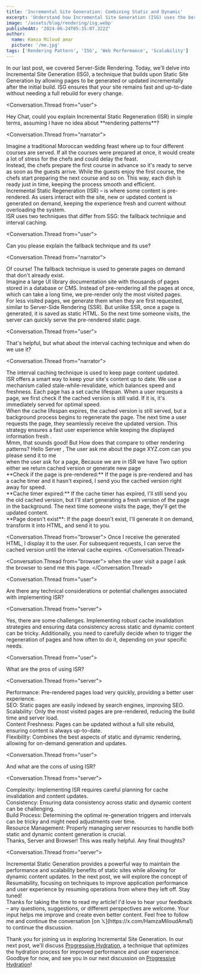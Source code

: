 ```yaml
---
title: 'Incremental Site Generation: Combining Static and Dynamic'
excerpt: 'Understand how Incremental Site Generation (ISG) uses the best of both worlds: fast static sites and dynamic updates for maximal web performance.'
image: '/assets/blog/rendering/isg.webp'
publishedAt: '2024-06-24T05:35:07.322Z'
author:
  name: Hamza Miloud amar
  picture: '/me.jpg'
tags: ['Rendering Pattern', 'ISG', 'Web Performance', 'Scalability']
---
```


In our last post, we covered Server-Side Rendering. Today, we'll delve into Incremental Site Generation (ISG), a technique that builds upon Static Site Generation by allowing pages to be generated or updated incrementally after the initial build. ISG ensures that your site remains fast and up-to-date without needing a full rebuild for every change.

<Conversation>

<Conversation.Thread from="user">
  <div>
    Hey Chat, could you explain Incremental Static Regeneration (ISR)
    in simple terms, assuming I have no idea about **rendering
    patterns**?
  </div>
</Conversation.Thread>

<Conversation.Thread from="narrator">
  <div>
    Imagine a traditional Moroccan wedding feast where up to four
    different courses are served. If all the courses were prepared at
    once, it would create a lot of stress for the chefs and could
    delay the feast.
  </div>
  <div>
    Instead, the chefs prepare the first course in advance so it's
    ready to serve as soon as the guests arrive. While the guests
    enjoy the first course, the chefs start preparing the next course
    and so on. This way, each dish is ready just in time, keeping the
    process smooth and efficient.
  </div>
  <div>
    Incremental Static Regeneration (ISR) – is where some content is
    pre-rendered. As users interact with the site, new or updated
    content is generated on demand, keeping the experience fresh and
    current without overloading the system.
  </div>
  <div>
    ISR uses two techniques that differ from SSG: the fallback
    technique and interval caching.
  </div>
</Conversation.Thread>

<Conversation.Thread from="user">
  <div>
    Can you please explain the fallback technique and its use?
  </div>
</Conversation.Thread>

<Conversation.Thread from="narrator">
  <div>
    Of course! The fallback technique is used to generate pages on
    demand that don't already exist.
  </div>
  <div>
    Imagine a large UI library documentation site with thousands of
    pages stored in a database or CMS. Instead of pre-rendering all
    the pages at once, which can take a long time, we pre-render only
    the most visited pages.
  </div>
  <div>
    For less visited pages, we generate them when they are first
    requested, similar to Server-Side Rendering (SSR). But unlike SSR,
    once a page is generated, it is saved as static HTML. So the next
    time someone visits, the server can quickly serve the pre-rendered
    static page.
  </div>
</Conversation.Thread>

<Conversation.Thread from="user">
  <div>
    That's helpful, but what about the interval caching technique and
    when do we use it?
  </div>
</Conversation.Thread>

<Conversation.Thread from="narrator">
  <div>
    The interval caching technique is used to keep page content
    updated.
  </div>
  <div>
    ISR offers a smart way to keep your site's content up to date. We
    use a mechanism called stale-while-revalidate, which balances
    speed and freshness. Each page has a set cache lifespan. When a
    user requests a page, we first check if the cached version is
    still valid. If it is, it's immediately served for optimal speed.
  </div>
  <div>
    When the cache lifespan expires, the cached version is still
    served, but a background process begins to regenerate the page.
    The next time a user requests the page, they seamlessly receive
    the updated version. This strategy ensures a fast user experience
    while keeping the displayed information fresh .
  </div>
</Conversation.Thread>
<Conversation.Thread from="user">
  Mmm, that sounds good! But How does that compare to other rendering
  patterns?
</Conversation.Thread>
<Conversation.Thread from="browser">
  Hello Server , The user ask me about the page XYZ.com can you please
  send it to me
</Conversation.Thread>
<Conversation.Thread from="server">
  <div>
    when the user ask for a page,  Because we are in ISR we have Two option either
    we return cached version or generate new page
  </div>

  <div>
    **Check if the page is pre-rendered:** If the page is pre-rendered
    and has a cache timer and it hasn't expired, I send you the cached
    version right away for speed.
  </div>
  <div>
    **Cache timer expired:** If the cache timer has expired, I'll
    still send you the old cached version, but I'll start generating a
    fresh version of the page in the background. The next time someone
    visits the page, they'll get the updated content.
  </div>
  <div>
    **Page doesn't exist**: If the page doesn't exist, I'll generate
    it on demand, transform it into HTML, and send it to you.
  </div>
</Conversation.Thread>

<Conversation.Thread from="browser">
  Once I receive the generated HTML, I display it to the user. For
  subsequent requests, I can serve the cached version until the
  interval cache expires.
</Conversation.Thread>

<Conversation.Thread from="browser">
  when the user visit a page I ask the browser to send me this page.
</Conversation.Thread>

<Conversation.Thread from="user">
  <div>
    Are there any technical considerations or potential challenges
    associated with implementing ISR?
  </div>
</Conversation.Thread>

<Conversation.Thread from="server">
  <div>
    Yes, there are some challenges. Implementing robust cache
    invalidation strategies and ensuring data consistency across
    static and dynamic content can be tricky. Additionally, you need
    to carefully decide when to trigger the regeneration of pages and
    how often to do it, depending on your specific needs.
  </div>
</Conversation.Thread>

<Conversation.Thread from="user">
  <div>What are the pros of using ISR?</div>
</Conversation.Thread>

<Conversation.Thread from="server">
  <div>
    Performance: Pre-rendered pages load very quickly, providing a
    better user experience.
  </div>
  <div>
    SEO: Static pages are easily indexed by search engines, improving
    SEO.
  </div>
  <div>
    Scalability: Only the most visited pages are pre-rendered,
    reducing the build time and server load.
  </div>
  <div>
    Content Freshness: Pages can be updated without a full site
    rebuild, ensuring content is always up-to-date.
  </div>
  <div>
    Flexibility: Combines the best aspects of static and dynamic
    rendering, allowing for on-demand generation and updates.
  </div>
</Conversation.Thread>

<Conversation.Thread from="user">
  <div>And what are the cons of using ISR?</div>
</Conversation.Thread>

<Conversation.Thread from="server">
  <div>
    Complexity: Implementing ISR requires careful planning for cache
    invalidation and content updates.
  </div>
  <div>
    Consistency: Ensuring data consistency across static and dynamic
    content can be challenging.
  </div>
  <div>
    Build Process: Determining the optimal re-generation triggers and
    intervals can be tricky and might need adjustments over time.
  </div>
  <div>
    Resource Management: Properly managing server resources to handle
    both static and dynamic content generation is crucial.
  </div>
</Conversation.Thread>
<Conversation.Thread from="user">
  <div>
    Thanks, Server and Browser! This was really helpful. Any final
    thoughts?
  </div>
</Conversation.Thread>

<Conversation.Thread from="server">
  <div>Incremental Static Generation provides a powerful way to maintain the performance and scalability benefits of static sites while allowing for dynamic content updates. In the next post, we will explore the concept of Resumability, focusing on techniques to improve application performance and user experience by resuming operations from where they left off. Stay tuned!</div>
</Conversation.Thread>
<Conversation.Thread from="me">
  Thanks for taking the time to read my article! I'd love to hear your
  feedback – any questions, suggestions, or different perspectives are
  welcome. Your input helps me improve and create even better content.
  Feel free to follow me and continue the conversation [on
  𝕏](https://x.com/HamzaMiloudAma1) to continue the discussion.
</Conversation.Thread>
</Conversation>

Thank you for joining us in exploring Incremental Site Generation. In our next post, we'll discuss [Progressive Hydration](/blogs/progressive-hydration), a technique that optimizes the hydration process for improved performance and user experience. Goodbye for now, and see you in our next discussion on [Progressive Hydration](/blogs/progressive-hydration)!
